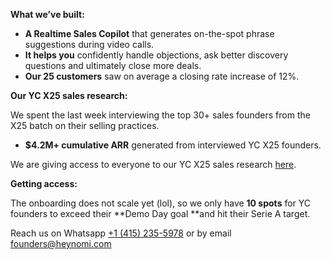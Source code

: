 **What we’ve built:**

- **A Realtime Sales Copilot** that generates on-the-spot phrase suggestions during video calls.
- **It helps you** confidently handle objections, ask better discovery questions and ultimately close more deals.
- **Our 25 customers** saw on average a closing rate increase of 12%.

**Our YC X25 sales research:**

We spent the last week interviewing the top 30\+ sales founders from the X25 batch on their selling practices.

- **$4.2M\+ cumulative ARR** generated from interviewed YC X25 founders.

We are giving access to everyone to our YC X25 sales research [here](https://docs.nomi.so/quickstart).

**Getting access:**

The onboarding does not scale yet (lol), so we only have **10 spots** for YC founders to exceed their **Demo Day goal **and hit their Serie A target.

Reach us on Whatsapp [\+1 (415) 235-5978](https://wa.me/14152355978?text=Heyy%20Nomi%20team%2C%20I%20saw%20your%20bookface%20launch) or by email [founders@heynomi.com](mailto:founders@heynomi.com?subject=Heyy%20Nomi%20team&body=I%20saw%20your%20bookface%20launch)
